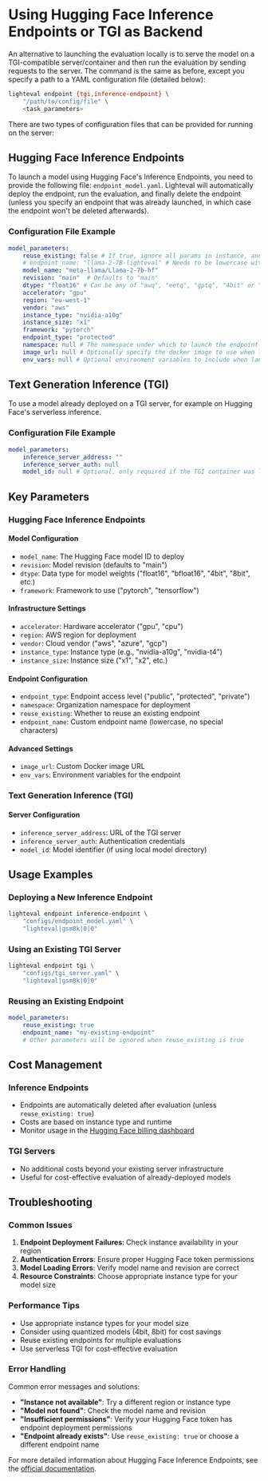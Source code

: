 # Using Hugging Face Inference Endpoints or TGI as Backend

An alternative to launching the evaluation locally is to serve the model on a
TGI-compatible server/container and then run the evaluation by sending requests
to the server. The command is the same as before, except you specify a path to
a YAML configuration file (detailed below):

```bash
lighteval endpoint {tgi,inference-endpoint} \
    "/path/to/config/file" \
    <task_parameters>
```

There are two types of configuration files that can be provided for running on
the server:

## Hugging Face Inference Endpoints

To launch a model using Hugging Face's Inference Endpoints, you need to provide
the following file: `endpoint_model.yaml`. Lighteval will automatically deploy
the endpoint, run the evaluation, and finally delete the endpoint (unless you
specify an endpoint that was already launched, in which case the endpoint won't
be deleted afterwards).

### Configuration File Example

```yaml
model_parameters:
    reuse_existing: false # If true, ignore all params in instance, and don't delete the endpoint after evaluation
    # endpoint_name: "llama-2-7B-lighteval" # Needs to be lowercase without special characters
    model_name: "meta-llama/Llama-2-7b-hf"
    revision: "main"  # Defaults to "main"
    dtype: "float16" # Can be any of "awq", "eetq", "gptq", "4bit" or "8bit" (will use bitsandbytes), "bfloat16" or "float16"
    accelerator: "gpu"
    region: "eu-west-1"
    vendor: "aws"
    instance_type: "nvidia-a10g"
    instance_size: "x1"
    framework: "pytorch"
    endpoint_type: "protected"
    namespace: null # The namespace under which to launch the endpoint. Defaults to the current user's namespace
    image_url: null # Optionally specify the docker image to use when launching the endpoint model. E.g., launching models with later releases of the TGI container with support for newer models.
    env_vars: null # Optional environment variables to include when launching the endpoint. e.g., `MAX_INPUT_LENGTH: 2048`
```

## Text Generation Inference (TGI)

To use a model already deployed on a TGI server, for example on Hugging Face's
serverless inference.

### Configuration File Example

```yaml
model_parameters:
    inference_server_address: ""
    inference_server_auth: null
    model_id: null # Optional, only required if the TGI container was launched with model_id pointing to a local directory
```

## Key Parameters

### Hugging Face Inference Endpoints

#### Model Configuration
- `model_name`: The Hugging Face model ID to deploy
- `revision`: Model revision (defaults to "main")
- `dtype`: Data type for model weights ("float16", "bfloat16", "4bit", "8bit", etc.)
- `framework`: Framework to use ("pytorch", "tensorflow")

#### Infrastructure Settings
- `accelerator`: Hardware accelerator ("gpu", "cpu")
- `region`: AWS region for deployment
- `vendor`: Cloud vendor ("aws", "azure", "gcp")
- `instance_type`: Instance type (e.g., "nvidia-a10g", "nvidia-t4")
- `instance_size`: Instance size ("x1", "x2", etc.)

#### Endpoint Configuration
- `endpoint_type`: Endpoint access level ("public", "protected", "private")
- `namespace`: Organization namespace for deployment
- `reuse_existing`: Whether to reuse an existing endpoint
- `endpoint_name`: Custom endpoint name (lowercase, no special characters)

#### Advanced Settings
- `image_url`: Custom Docker image URL
- `env_vars`: Environment variables for the endpoint

### Text Generation Inference (TGI)

#### Server Configuration
- `inference_server_address`: URL of the TGI server
- `inference_server_auth`: Authentication credentials
- `model_id`: Model identifier (if using local model directory)

## Usage Examples

### Deploying a New Inference Endpoint

```bash
lighteval endpoint inference-endpoint \
    "configs/endpoint_model.yaml" \
    "lighteval|gsm8k|0|0"
```

### Using an Existing TGI Server

```bash
lighteval endpoint tgi \
    "configs/tgi_server.yaml" \
    "lighteval|gsm8k|0|0"
```

### Reusing an Existing Endpoint

```yaml
model_parameters:
    reuse_existing: true
    endpoint_name: "my-existing-endpoint"
    # Other parameters will be ignored when reuse_existing is true
```

## Cost Management

### Inference Endpoints
- Endpoints are automatically deleted after evaluation (unless `reuse_existing: true`)
- Costs are based on instance type and runtime
- Monitor usage in the [Hugging Face billing dashboard](https://huggingface.co/settings/billing)

### TGI Servers
- No additional costs beyond your existing server infrastructure
- Useful for cost-effective evaluation of already-deployed models

## Troubleshooting

### Common Issues

1. **Endpoint Deployment Failures**: Check instance availability in your region
2. **Authentication Errors**: Ensure proper Hugging Face token permissions
3. **Model Loading Errors**: Verify model name and revision are correct
4. **Resource Constraints**: Choose appropriate instance type for your model size

### Performance Tips

- Use appropriate instance types for your model size
- Consider using quantized models (4bit, 8bit) for cost savings
- Reuse existing endpoints for multiple evaluations
- Use serverless TGI for cost-effective evaluation

### Error Handling

Common error messages and solutions:
- **"Instance not available"**: Try a different region or instance type
- **"Model not found"**: Check the model name and revision
- **"Insufficient permissions"**: Verify your Hugging Face token has endpoint deployment permissions
- **"Endpoint already exists"**: Use `reuse_existing: true` or choose a different endpoint name

For more detailed information about Hugging Face Inference Endpoints, see the [official documentation](https://huggingface.co/docs/inference-endpoints/).
